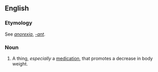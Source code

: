 ==English==

===Etymology===
See ''[[anorexia]]'', ''[[-ant]]''.

===Noun===
{{en-noun}}

# A thing, ''especially'' a [[medication]], that promotes a decrease in body weight.